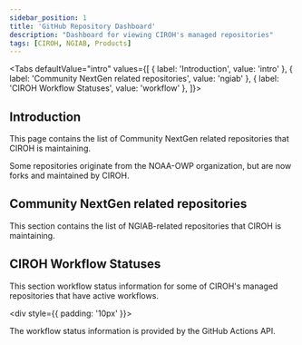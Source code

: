 ```yaml
---
sidebar_position: 1
title: 'GitHub Repository Dashboard'
description: "Dashboard for viewing CIROH's managed repositories"
tags: [CIROH, NGIAB, Products]
---
```




<!-- # GitHub Repository Dashboard -->
<!--
  Heading is provided by the "title:" field in the front matter.
 -->

<Tabs
  defaultValue="intro"
  values={[
    { label: 'Introduction', value: 'intro' },
    { label: 'Community NextGen related repositories', value: 'ngiab' },
    { label: 'CIROH Workflow Statuses', value: 'workflow' },
  ]}>
  <TabItem value="intro">
    <h2>Introduction</h2>
    <p>This page contains the list of Community NextGen related repositories that CIROH is maintaining.</p>
    <p>Some repositories originate from the NOAA-OWP organization, but are now forks and maintained by CIROH.</p>
    <OrgDiv org_name="CIROH-UA" />
  </TabItem>
  <TabItem value="ngiab">
    <h2>Community NextGen related repositories</h2>
    <p>This section contains the list of NGIAB-related repositories that CIROH is maintaining.</p>
    <RepoListSectionElement
      org_name="CIROH-UA"
      repo_list="NGIAB_data_preprocess, NGIAB-CloudInfra, NGIAB-HPCInfra, ngiab-client, ngiab-teehr, ngiab-cal, ngen-datastream, ngiab-website, training-NGIAB-101,ngen,t-route,lstm"
    />
  </TabItem>
  <TabItem value="workflow">
    <h2>CIROH Workflow Statuses</h2>
    <p>This section workflow status information for some of CIROH's managed repositories that have active workflows.</p>
    <div style={{ padding: '10px' }}>
      <RepoWorkflowsDiv
        org_name="CIROH-UA"
        repo_name="NGIAB_data_preprocess"
        />
      <RepoWorkflowsDiv
        org_name="CIROH-UA"
        repo_name="NGIAB-CloudInfra"
        />
      <RepoWorkflowsDiv
        org_name="CIROH-UA"
        repo_name="NGIAB-HPCInfra"
        />
      <RepoWorkflowsDiv
        org_name="CIROH-UA"
        repo_name="ngiab-client"
        />
      <RepoWorkflowsDiv
        org_name="CIROH-UA"
        repo_name="ngiab-teehr"
        />
      <RepoWorkflowsDiv
        org_name="CIROH-UA"
        repo_name="ngen-datastream"
        />
      <RepoWorkflowsDiv
        org_name="CIROH-UA"
        repo_name="ngen"
        />
      <RepoWorkflowsDiv
        org_name="CIROH-UA"
        repo_name="t-route"
        />
      <RepoWorkflowsDiv
        org_name="CIROH-UA"
        repo_name="lstm"
        />
    </div>
    <p>The workflow status information is provided by the GitHub Actions API.</p>
  </TabItem>
</Tabs>
